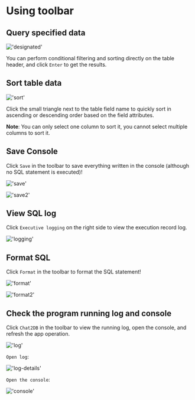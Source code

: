 # Using toolbar

## Query specified data
!['designated'](/image/connection-manage/designated.png)

You can perform conditional filtering and sorting directly on the table header, and click `Enter` to get the results.


## Sort table data

!['sort'](/image/connection-manage/sort_data.png)

Click the small triangle next to the table field name to quickly sort in ascending or descending order based on the field attributes.


**Note**: You can only select one column to sort it, you cannot select multiple columns to sort it.

## Save Console

Click `Save` in the toolbar to save everything written in the console (although no SQL statement is executed)!

!['save'](/image/connection-manage/save.png)

!['save2'](/image/connection-manage/save2.png)

## View SQL log

Click `Executive logging` on the right side to view the execution record log.

!['logging'](/image/connection-manage/logging.png)

## Format SQL

Click `Format` in the toolbar to format the SQL statement!

!['format'](/image/connection-manage/format.png)

!['format2'](/image/connection-manage/format2.png)


## Check the program running log and console

Click `Chat2DB` in the toolbar to view the running log, open the console, and refresh the app operation.

!['log'](/image/connection-manage/log.png)

`Open log`:

!['log-details'](/image/connection-manage/log-details.png)

`Open the console`:

!['console'](/image/connection-manage/console.png)